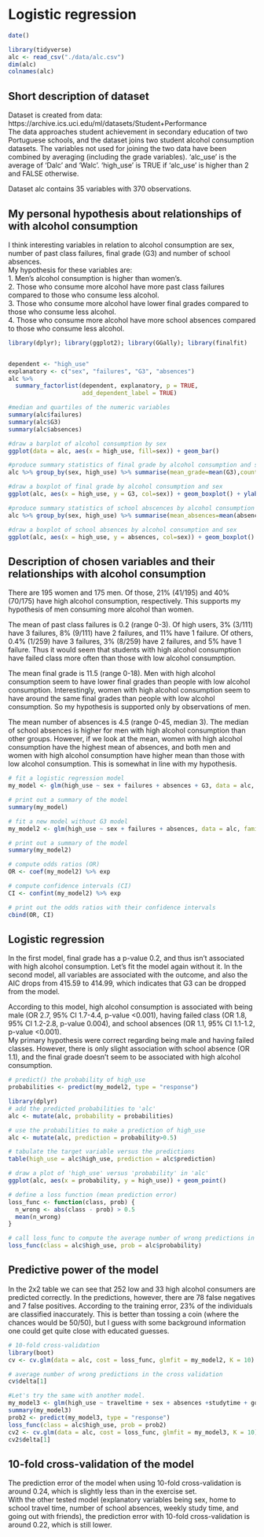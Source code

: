 # Logistic regression

```r
date()
```

```r
library(tidyverse)
alc <- read_csv("./data/alc.csv")
dim(alc)
colnames(alc)
```

## Short description of dataset 
Dataset is created from data: https://archive.ics.uci.edu/ml/datasets/Student+Performance  
The data approaches student achievement in secondary education of two Portuguese schools, and the dataset joins two student alcohol consumption datasets. The variables not used for joining the two data have been combined by averaging (including the grade variables). 'alc_use' is the average of 'Dalc' and 'Walc'. 'high_use' is TRUE if 'alc_use' is higher than 2 and FALSE otherwise.    
  
Dataset alc contains 35 variables with 370 observations.  


## My personal hypothesis about relationships of  with alcohol consumption
I think interesting variables in relation to alcohol consumption are sex, number of past class failures, final grade (G3) and number of school absences.  
My hypothesis for these variables are:  
1. Men's alcohol consumption is higher than women's.  
2. Those who consume more alcohol have more past class failures compared to those who consume less alcohol.   
3. Those who consume more alcohol have lower final grades compared to those who consume less alcohol.  
4. Those who consume more alcohol have more school absences compared to those who consume less alcohol.    
    
```r
library(dplyr); library(ggplot2); library(GGally); library(finalfit)


dependent <- "high_use"
explanatory <- c("sex", "failures", "G3", "absences")
alc %>% 
  summary_factorlist(dependent, explanatory, p = TRUE,
                     add_dependent_label = TRUE)

#median and quartiles of the numeric variables
summary(alc$failures)
summary(alc$G3)
summary(alc$absences)

#draw a barplot of alcohol consumption by sex
ggplot(data = alc, aes(x = high_use, fill=sex)) + geom_bar()

#produce summary statistics of final grade by alcohol consumption and sex
alc %>% group_by(sex, high_use) %>% summarise(mean_grade=mean(G3),count = n())

#draw a boxplot of final grade by alcohol consumption and sex
ggplot(alc, aes(x = high_use, y = G3, col=sex)) + geom_boxplot() + ylab("grade")

#produce summary statistics of school abscences by alcohol consumption and sex
alc %>% group_by(sex, high_use) %>% summarise(mean_absences=mean(absences),count = n())

#draw a boxplot of school absences by alcohol consumption and sex
ggplot(alc, aes(x = high_use, y = absences, col=sex)) + geom_boxplot() + ylab("absences") + ggtitle("Student absences by alcohol consumption and sex")
```  
  
## Description of chosen variables and their relationships with alcohol consumption  
There are 195 women and 175 men. Of those, 21% (41/195) and 40% (70/175) have high alcohol consumption, respectively. This supports my hypothesis of men consuming more alcohol than women.   
  
The mean of past class failures is 0.2 (range 0-3). Of high users, 3% (3/111) have 3 failures, 8% (9/111) have 2 failures, and 11% have 1 failure. Of others, 0.4% (1/259) have 3 failures, 3% (8/259) have 2 failures, and 5% have 1 failure. Thus it would seem that students with high alcohol consumption have failed class more often than those with low alcohol consumption.  
  
The mean final grade is 11.5 (range 0-18). Men with high alcohol consumption seem to have lower final grades than people with low alcohol consumption. Interestingly, women with high alcohol consumption seem to have around the same final grades than people with low alcohol consumption. So my hypothesis is supported only by observations of men.   
  
The mean number of absences is 4.5 (range 0-45, median 3). The median of school absences is higher for men with high alcohol consumption than other groups. However, if we look at the mean, women with high alcohol consumption have the highest mean of absences, and both men and women with high alcohol consumption have higher mean than those with low alcohol consumption. This is somewhat in line with my hypothesis.   
   
    
```r
# fit a logistic regression model 
my_model <- glm(high_use ~ sex + failures + absences + G3, data = alc, family = "binomial")

# print out a summary of the model
summary(my_model)

# fit a new model without G3 model 
my_model2 <- glm(high_use ~ sex + failures + absences, data = alc, family = "binomial")

# print out a summary of the model
summary(my_model2)

# compute odds ratios (OR)
OR <- coef(my_model2) %>% exp

# compute confidence intervals (CI)
CI <- confint(my_model2) %>% exp

# print out the odds ratios with their confidence intervals
cbind(OR, CI)

```  
   
## Logistic regression
In the first model, final grade has a p-value 0.2, and thus isn't associated with high alcohol consumption. Let's fit the model again without it. In the second model, all variables are associated with the outcome, and also the AIC drops from 415.59 to 414.99, which indicates that G3 can be dropped from the model.  
  
According to this model, high alcohol consumption is associated with being male (OR 2.7, 95% CI 1.7-4.4, p-value <0.001), having failed class (OR 1.8, 95% CI 1.2-2.8, p-value 0.004), and school absences (OR 1.1, 95% CI 1.1-1.2, p-value <0.001).  
My primary hypothesis were correct regarding being male and having failed classes. However, there is only slight association with school absence (OR 1.1), and the final grade doesn't seem to be associated with high alcohol consumption.   
    
```r
# predict() the probability of high_use
probabilities <- predict(my_model2, type = "response")

library(dplyr)
# add the predicted probabilities to 'alc'
alc <- mutate(alc, probability = probabilities)

# use the probabilities to make a prediction of high_use
alc <- mutate(alc, prediction = probability>0.5)

# tabulate the target variable versus the predictions
table(high_use = alc$high_use, prediction = alc$prediction)

# draw a plot of 'high_use' versus 'probability' in 'alc'
ggplot(alc, aes(x = probability, y = high_use)) + geom_point()

# define a loss function (mean prediction error)
loss_func <- function(class, prob) {
  n_wrong <- abs(class - prob) > 0.5
  mean(n_wrong)
}

# call loss_func to compute the average number of wrong predictions in the (training) data
loss_func(class = alc$high_use, prob = alc$probability)
```  
   
## Predictive power of the model
In the 2x2 table we can see that 252 low and 33 high alcohol consumers are predicted correctly. In the predictions, however, there are 78 false negatives and 7 false positives. According to the training error, 23% of the individuals are classified inaccurately. This is better than tossing a coin (where the chances would be 50/50), but I guess with some background information one could get quite close with educated guesses.  
 
```r
# 10-fold cross-validation
library(boot)
cv <- cv.glm(data = alc, cost = loss_func, glmfit = my_model2, K = 10)

# average number of wrong predictions in the cross validation
cv$delta[1]

#Let's try the same with another model. 
my_model3 <- glm(high_use ~ traveltime + sex + absences +studytime + goout, data = alc, family = "binomial")
summary(my_model3)
prob2 <- predict(my_model3, type = "response")
loss_func(class = alc$high_use, prob = prob2)
cv2 <- cv.glm(data = alc, cost = loss_func, glmfit = my_model3, K = 10)
cv2$delta[1]
``` 
    
## 10-fold cross-validation of the model  
The prediction error of the model when using 10-fold cross-validation is around 0.24, which is slightly less than in the exercise set.  
With the other tested model (explanatory variables being sex, home to school travel time, number of school absences, weekly study time, and going out with friends), the prediction error with 10-fold cross-validation is around 0.22, which is still lower.  
  
  
  

